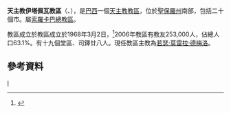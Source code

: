 {{Infobox Roman Catholic diocese
|name=伊塔佩瓦
|jurisdiction=教區
|latin = Dioecesis Itapevensis
|image = 
|caption =
|location = [[巴西|巴西]]
|territory = [[聖保羅州|聖保羅州]]南部
|population =253,000
|rite = [[罗马礼|罗马礼]]
|patron =
|province = 索羅卡巴
|established = 1968年
|cathedral = 聖亞納主教座堂
|co-cathedral =
|leadership = 主教
|website =[http://www.dioceseitapeva.com.br/ 官方網頁]
|patriarch=
|metropolitan =
|ordinary =若瑟·莫雷拉·德梅洛
|coadjutor archbishop =
|coadjutor bishop =
|auxiliary =
|emeritus =
}}
'''天主教伊塔佩瓦教區'''（{{lang-la|Dioecesis Itapevensis}}、{{lang-pt|Diocese de Itapeva}}），是[[巴西|巴西]]一個[[天主教|天主教]][[教區|教區]]，位於[[聖保羅州|聖保羅州]]南部，包括二十個市。屬[[天主教索羅卡巴總教區|索羅卡巴總教區]]。

教區成立於教區成立於1968年3月2日，<ref>{{Cite web |url=http://www.vatican.va/holy_father/paul_vi/apost_constitutions/documents/hf_p-vi_apc_19680302_itapevensis_lt.html |title=成立教區的宗座憲令 |access-date=2014-01-21 |archive-date=2014-02-03 |archive-url=https://web.archive.org/web/20140203154517/http://www.vatican.va/holy_father/paul_vi/apost_constitutions/documents/hf_p-vi_apc_19680302_itapevensis_lt.html |dead-url=no }}</ref>2006年教區有教友253,000人，佔總人口63.1%。有十九個堂區、司鐸廿八人。現任教區主教為[[若瑟·莫雷拉·德梅洛|若瑟·莫雷拉·德梅洛]]。

==參考資料==
{{reflist}}

[[Category:巴西天主教教區|I]]